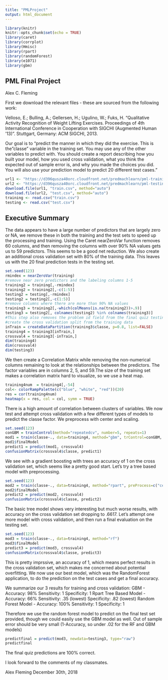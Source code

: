 ```yaml
---
title: "PMLProject"
output: html_document
---
```


```r
library(knitr)
knitr::opts_chunk$set(echo = TRUE)
library(caret)
library(corrplot)
library(Hmisc)
library(rpart)
library(randomForest)
library(e1071)
library(gbm)
```

## PML Final Project
Alex C. Fleming

First we download the relevant files - these are sourced from the following work:

Velloso, E.; Bulling, A.; Gellersen, H.; Ugulino, W.; Fuks, H. “Qualitative Activity Recognition of Weight Lifting Exercises. Proceedings of 4th International Conference in Cooperation with SIGCHI (Augmented Human ’13)”. Stuttgart, Germany: ACM SIGCHI, 2013.

Our goal is to "predict the manner in which they did the exercise. This is the "classe" variable in the training set. You may use any of the other variables to predict with. You should create a report describing how you built your model, how you used cross validation, what you think the expected out of sample error is, and why you made the choices you did. You will also use your prediction model to predict 20 different test cases."

```r
url1 <- "https://d396qusza40orc.cloudfront.net/predmachlearn/pml-training.csv"
url2 <- "https://d396qusza40orc.cloudfront.net/predmachlearn/pml-testing.csv"
download.file(url1, "train.csv", method="auto")
download.file(url2, "test.csv", method="auto")
training <- read.csv("train.csv")
testing <- read.csv("test.csv")
```

## Executive Summary

The data appears to have a large number of predictors that are largely zero or NA, we remove these in both the training and the test sets to speed up the processing and training. Using the Caret nearZeroVar function removes 60 columns, and then removing the columns with over 90% NA values gets us to 59 predictors. This seems to be a good net reduction. We also create an additional cross validation set with 80% of the training data. This leaves us with the 20 final prediction tests in the testing set.

```r
set.seed(123)
rmindex = nearZeroVar(training)
#remove near zero predictors and the labeling columns 1-5
training2 = training[,-rmindex]
training2 = training2[,-c(1:5)]
testing2 = testing[,-rmindex]
testing2 = testing2[,-c(1:5)]
#remove columns where there are more than 90% NA values
training3 = training2[,-which(colMeans(is.na(training2))>.9)]
testing3 = testing2[, colnames(testing2) %in% colnames(training3)]
#This step also removes the problem id field from the final quiz testing set
#create the cross validation split from the training data
inTrain = createDataPartition(training3$classe, p=0.8, list=FALSE)
training4 = training3[inTrain,]
crossval4 = training3[-inTrain,]
dim(training4)
dim(crossval4)
dim(testing3)
```

We then create a Correlation Matrix while removing the non-numerical columns remaining to look at the relationships between the predictors. The factor variables are in columns 2, 5, and 59.The size of the training set makes a correlation matrix hard to visualize, so we use a heat map.

```r
training4num  = training4[,-54]
col<- colorRampPalette(c("blue", "white", "red"))(20)
res = cor(training4num)
heatmap(x = res, col = col, symm = TRUE)
```

There is a high amount of correlation between clusters of variables. We now test and attempt cross validation with a few different types of models to predict the classe factor. We preprocess with center and scaling.

```r
set.seed(123)
conGBM = trainControl(method="repeatedcv", number=5, repeats=1)
mod1 = train(classe~., data=training4, method="gbm", trControl=conGBM, preProcess=c("center", "scale"), verbose=FALSE)
mod1$finalModel
predict1 = predict(mod1, crossval4)
confusionMatrix(crossval4$classe, predict1)
```

We see with a gradient boosting with trees an accuracy of 1 on the cross validation set, which seems like a pretty good start. Let's try a tree based model with preprocessing.

```r
set.seed(123)
mod2 = train(classe~., data=training4, method="rpart", preProcess=c("center", "scale"))
mod2$finalModel
predict2 = predict(mod2, crossval4)
confusionMatrix(crossval4$classe, predict2)
```

The basic tree model shows very interesting but much worse results, with accuracy on the cross validation set dropping to .6617. Let's attempt one more model with cross validation, and then run a final evaluation on the testing set.

```r
set.seed(123)
mod3 = train(classe~., data=training4, method="rf")
mod3$finalModel
predict3 = predict(mod3, crossval4)
confusionMatrix(crossval4$classe, predict3)
```

This is pretty imprssive, an accuracy of 1, which means perfect results in the cross validation set, which makes me concerned about potential overfitting. We now use our best model, which was the RandomForest application, to do the prediction on the test cases and get a final accuracy.

We summarize our 3 results for training and cross validation:
GBM - Accuracy: 98% Sensitivity: 1 Specificity: 1
Rpart Tree Based Model - Accuracy: 66%  Sensitivity: .35 (lowest) Specificity: .82 (lowest)
Random Forest Model - Accuracy: 100% Sensitivity: 1 Specificity: 1

Therefore we use the random forest model to predict on the final test set provided, though we could easily use the GBM model as well. Out of sample error should be very small (1-Accuracy, so under .02 for the RF and GBM models)

```r
predictfinal = predict(mod3, newdata=testing3, type="raw")
predictfinal
```

The final quiz predictions are 100% correct.

I look forward to the comments of my classmates.

Alex Fleming
December 30th, 2018